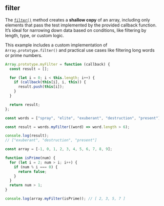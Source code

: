## filter

The [`filter()`](https://developer.mozilla.org/en-US/docs/Web/JavaScript/Reference/Global_Objects/Array/filter)
method creates a **shallow copy** of an array, including only elements that pass the test implemented by the provided callback function.
It’s ideal for narrowing down data based on conditions, like filtering by length, type, or custom logic.

This example includes a custom implementation of `Array.prototype.filter()` and practical use cases like filtering long words or prime numbers.

```js filename="filter" copy
Array.prototype.myFilter = function (callback) {
  const result = [];

  for (let i = 0; i < this.length; i++) {
    if (callback(this[i], i, this)) {
      result.push(this[i]);
    }
  }

  return result;
};

const words = ["spray", "elite", "exuberant", "destruction", "present"];

const result = words.myFilter((word) => word.length > 6);

console.log(result);
// ["exuberant", "destruction", "present"]

const array = [-1, 0, 1, 2, 3, 4, 5, 6, 7, 8, 9];

function isPrime(num) {
  for (let i = 2; num > i; i++) {
    if (num % i === 0) {
      return false;
    }
  }
  return num > 1;
}

console.log(array.myFilter(isPrime)); // [ 2, 3, 5, 7 ]
```

